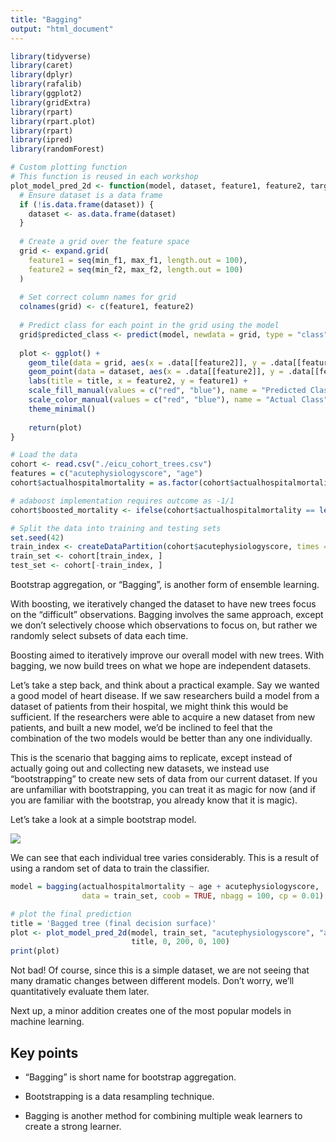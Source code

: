 ```yaml
---
title: "Bagging"
output: "html_document"
---
```


```r
library(tidyverse)
library(caret)
library(dplyr)
library(rafalib)
library(ggplot2)
library(gridExtra)
library(rpart)
library(rpart.plot)
library(rpart)
library(ipred)
library(randomForest)
```

```r
# Custom plotting function
# This function is reused in each workshop
plot_model_pred_2d <- function(model, dataset, feature1, feature2, target, title, min_f1, max_f1, min_f2, max_f2) {
  # Ensure dataset is a data frame
  if (!is.data.frame(dataset)) {
    dataset <- as.data.frame(dataset)
  }
  
  # Create a grid over the feature space
  grid <- expand.grid(
    feature1 = seq(min_f1, max_f1, length.out = 100),
    feature2 = seq(min_f2, max_f2, length.out = 100)
  )
  
  # Set correct column names for grid
  colnames(grid) <- c(feature1, feature2)
  
  # Predict class for each point in the grid using the model
  grid$predicted_class <- predict(model, newdata = grid, type = "class")
  
  plot <- ggplot() +
    geom_tile(data = grid, aes(x = .data[[feature2]], y = .data[[feature1]], fill = .data$predicted_class), alpha = 0.3) +
    geom_point(data = dataset, aes(x = .data[[feature2]], y = .data[[feature1]], color = .data[[target]]), size = 2) +
    labs(title = title, x = feature2, y = feature1) +
    scale_fill_manual(values = c("red", "blue"), name = "Predicted Class") +
    scale_color_manual(values = c("red", "blue"), name = "Actual Class") +
    theme_minimal()
  
    return(plot)
}
```

```r
# Load the data
cohort <- read.csv("./eicu_cohort_trees.csv")
features = c("acutephysiologyscore", "age")
cohort$actualhospitalmortality = as.factor(cohort$actualhospitalmortality)

# adaboost implementation requires outcome as -1/1
cohort$boosted_mortality <- ifelse(cohort$actualhospitalmortality == levels(cohort$actualhospitalmortality)[1], -1, 1)

# Split the data into training and testing sets
set.seed(42)
train_index <- createDataPartition(cohort$acutephysiologyscore, times = 1, p = 0.7, list = FALSE)
train_set <- cohort[train_index, ]
test_set <- cohort[-train_index, ]
```

Bootstrap aggregation, or "Bagging", is another form of ensemble learning. 

With boosting, we iteratively changed the dataset to have new trees focus on the "difficult" observations. Bagging involves the same approach, except we don't selectively choose which observations to focus on, but rather we randomly select subsets of data each time. 

Boosting aimed to iteratively improve our overall model with new trees. With bagging, we now build trees on what we hope are independent datasets.

Let's take a step back, and think about a practical example. Say we wanted a good model of heart disease. If we saw researchers build a model from a dataset of patients from their hospital, we might think this would be sufficient. If the researchers were able to acquire a new dataset from new patients, and built a new model, we'd be inclined to feel that the combination of the two models would be better than any one individually. 

This is the scenario that bagging aims to replicate, except instead of actually going out and collecting new datasets, we instead use "bootstrapping" to create new sets of data from our current dataset. If you are unfamiliar with bootstrapping, you can treat it as magic for now (and if you are familiar with the bootstrap, you already know that it is magic).

Let's take a look at a simple bootstrap model.

![](./images/bagging.png)

We can see that each individual tree varies considerably. This is a result of using a random set of data to train the classifier.

```r
model = bagging(actualhospitalmortality ~ age + acutephysiologyscore, 
                data = train_set, coob = TRUE, nbagg = 100, cp = 0.01)

# plot the final prediction
title = 'Bagged tree (final decision surface)'
plot <- plot_model_pred_2d(model, train_set, "acutephysiologyscore", "age", "actualhospitalmortality",
                           title, 0, 200, 0, 100)
print(plot)
```

Not bad! Of course, since this is a simple dataset, we are not seeing that many dramatic changes between different models. Don't worry, we'll quantitatively evaluate them later.

Next up, a minor addition creates one of the most popular models in machine learning.

## Key points

- “Bagging” is short name for bootstrap aggregation.

- Bootstrapping is a data resampling technique.

- Bagging is another method for combining multiple weak learners to create a strong learner.
